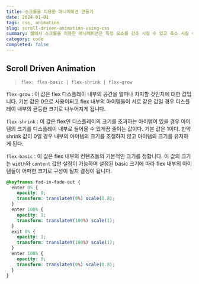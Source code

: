 ```yaml
---
title: 스크롤을 이용한 애니메이션 만들기
date: 2024-01-01
tags: css, animation
slug: scroll-driven-animation-using-css
summary: 웹에서 스크롤을 이용한 애니메이션은 특정 요소를 강조 시킬 수 있고 축소 시킬 수 있는 장점이 있습니다. 이번 포스팅에서는 스크롤을 이용한 애니메이션을 만드는 방법에 대해서 알아보겠습니다.
category: code
completed: false
---
```


## Scroll Driven Animation

> `flex: flex-basic | flex-shrink | flex-grow`

`flex-grow` : 이 값은 flex 디스플레이 내부의 공간을 얼마나 차지할 것인지에 대한 값입니다. 기본 값은 0으로 사용이되고 flex 내부의 아이템들이 서로 같은 값일 경우 디스플레이 내부의 균등한 크기로 나누어지게 됩니다.

`flex-shrink` : 이 값은 flex인 디스플레이의 크기를 초과하는 아이템이 있을 경우 아이템의 크기를 디스플레이 내부로 들어올 수 있게끔 줄이는 값이다. 기본 값은 1이다. 만약 shrink 값이 0일 경우 내부의 아이템의 크기를 조절하지 않고 아이템의 크기를 유지하게 된다.

`flex-basic` : 이 값은 flex 내부의 컨텐츠들의 기본적인 크기를 정합니다. 이 값의 크기는 `width`와 `content` 값만 설정이 가능하며 설정된 basic 크기에 따라 flex 내부의 아이템들이 어떠한 크기로 구성이 될지 결정이 됩니다.

```css
@keyframes fad-in-fade-out {
  enter 0% {
    opacity: 0;
    transform: translateY(0%) scale(0.8);
  }
  enter 100% {
    opacity: 1;
    transform: translateY(100%) scale(1);
  }
  exit 0% {
    opacity: 1;
    transform: translateY(100%) scale(1);
  }
  enter 100% {
    opacity: 0;
    transform: translateY(0%) scale(0.8);
  }
}
```
